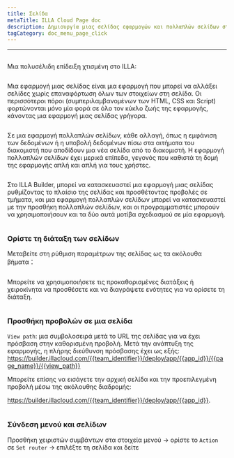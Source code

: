 ```yaml
---
title: Σελίδα
metaTitle: ILLA Cloud Page doc
description: Δημιουργία μιας σελίδας εφαρμογών και πολλαπλών σελίδων στην ILLA
tagCategory: doc_menu_page_click
---
```


* * *

## <Heading hidden>Σελίδα</Heading>

Μια πολυσέλιδη επίδειξη χτισμένη στο ILLA: 

<img src='https://cdn.illacloud.com/official-website/img/docs/assemble/page1.gif' alt="" />

Μια εφαρμογή μιας σελίδας είναι μια εφαρμογή που μπορεί να αλλάξει σελίδες χωρίς επαναφόρτωση όλων των στοιχείων στη σελίδα. Οι περισσότεροι πόροι (συμπεριλαμβανομένων των HTML, CSS και Script) φορτώνονται μόνο μία φορά σε όλο τον κύκλο ζωής της εφαρμογής, κάνοντας μια εφαρμογή μιας σελίδας γρήγορα.

<img src='https://cdn.illacloud.com/official-website/img/docs/assemble/page2.png' alt="" />

Σε μια εφαρμογή πολλαπλών σελίδων, κάθε αλλαγή, όπως η εμφάνιση των δεδομένων ή η υποβολή δεδομένων πίσω στα αιτήματα του διακομιστή που αποδίδουν μια νέα σελίδα από το διακομιστή. Η εφαρμογή πολλαπλών σελίδων έχει μερικά επίπεδα, γεγονός που καθιστά τη δομή της εφαρμογής απλή και απλή για τους χρήστες.

<img src='https://cdn.illacloud.com/official-website/img/docs/assemble/page3.png' alt="" />

Στο ILLA Builder, μπορεί να κατασκευαστεί μια εφαρμογή μιας σελίδας ρυθμίζοντας το πλαίσιο της σελίδας και προσθέτοντας προβολές σε τμήματα, και μια εφαρμογή πολλαπλών σελίδων μπορεί να κατασκευαστεί με την προσθήκη πολλαπλών σελίδων, και οι προγραμματιστές μπορούν να χρησιμοποιήσουν και τα δύο αυτά μοτίβα σχεδιασμού σε μία εφαρμογή.

<img src='https://cdn.illacloud.com/official-website/img/docs/assemble/page4.png' alt="" />

### Ορίστε τη διάταξη των σελίδων

Μεταβείτε στη ρύθμιση παραμέτρων της σελίδας ως τα ακόλουθα βήματα：

<img src='https://cdn.illacloud.com/official-website/img/docs/assemble/page5.png' alt="" />

Μπορείτε να χρησιμοποιήσετε τις προκαθορισμένες διατάξεις ή χειροκίνητα να προσθέσετε και να διαγράψετε ενότητες για να ορίσετε τη διάταξη. 

<img src='https://cdn.illacloud.com/official-website/img/docs/assemble/page6.gif' alt="" />

### Προσθήκη προβολών σε μια σελίδα

`View path`: μια συμβολοσειρά μετά το URL της σελίδας για να έχει πρόσβαση στην καθορισμένη προβολή. Μετά την ανάπτυξη της εφαρμογής, η πλήρης διεύθυνση πρόσβασης έχει ως εξής: https://builder.illacloud.com/{{team_identifier}}/deploy/app/{{app_id}}/{{page_name}}/{{view_path}}

Μπορείτε επίσης να εισάγετε την αρχική σελίδα και την προεπιλεγμένη προβολή μέσω της ακόλουθης διαδρομής:

https://builder.illacloud.com/{{team_identifier}}/deploy/app/{{app_id}}. 

<img src='https://cdn.illacloud.com/official-website/img/docs/assemble/page7.png' alt="" />

### Σύνδεση μενού και σελίδων

Προσθήκη χειριστών συμβάντων στα στοιχεία μενού → ορίστε το `Action` σε `Set router` → επιλέξτε τη σελίδα και δείτε

<img src='https://cdn.illacloud.com/official-website/img/docs/assemble/page8.gif' alt="" />
